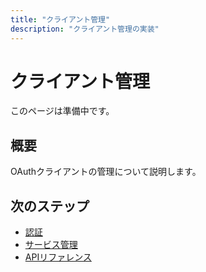 ```yaml
---
title: "クライアント管理"
description: "クライアント管理の実装"
---
```


# クライアント管理

このページは準備中です。

## 概要

OAuthクライアントの管理について説明します。

## 次のステップ

- [認証](/ja/implementation/authentication)
- [サービス管理](/ja/implementation/service-management)
- [APIリファレンス](/ja/api-reference)
